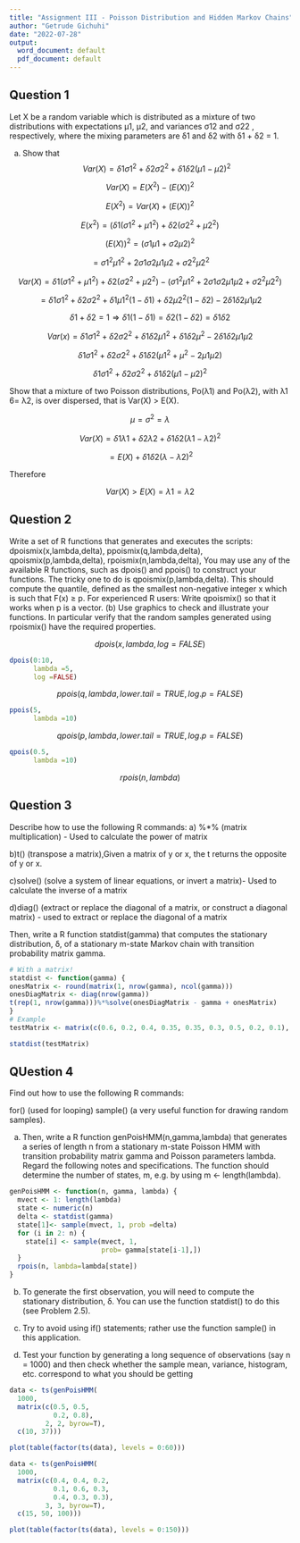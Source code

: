 ---
title: "Assignment III - Poisson Distribution and Hidden Markov Chains"
author: "Getrude Gichuhi"
date: "2022-07-28"
output:
  word_document: default
  pdf_document: default
---


## Question 1

Let X be a random variable which is distributed as a mixture of two distributions with expectations μ1, μ2, and variances σ12 and σ22 , respectively, where the mixing parameters are δ1 and δ2 with δ1 + δ2 = 1.

a) Show that $$Var(X) = δ1σ1^2+ δ2σ2^2 + δ1δ2(μ1-μ2)^2$$


$$Var(X) = E(X^2)-(E(X))^2$$

$$E(X^2) = Var(X) + (E(X))^2$$

$$E(x^2) = (δ1(σ1^2+\mu1^2)+ δ2(σ2^2+\mu2^2) $$


$$(E(X))^2 = (\sigma1\mu1+\sigma2\mu2)^2$$

$$=\sigma1^2\mu1^2 + 2\sigma1\sigma2\mu1\mu2+\sigma2^2\mu2^2$$

$$Var(X) =δ1(σ1^2+\mu1^2)+ δ2(σ2^2+\mu2^2) -(\sigma1^2\mu1^2+2\sigma1\sigma2\mu1\mu2+\sigma2^2\mu2^2) $$

$$=δ1σ1^2+ δ2σ2^2+δ1\mu1^2(1-δ1)+ δ2\mu2^2(1-δ2)-2δ1δ2\mu1\mu2  $$

$$δ1+ δ2 =1 ⇒ δ1(1 − δ1) = δ2(1 − δ2) = δ1δ2$$

$$Var(x) = δ1\sigma1^2 + δ2\sigma2^2 + δ1δ2\mu1^2 + δ1δ2\mu^2 − 2δ1δ2\mu1\mu2$$

$$ δ1\sigma1^2 + δ2\sigma2^2 + δ1δ2(\mu1^2 + \mu^2 −2\mu1\mu2)$$

$$ δ1\sigma1^2 + δ2\sigma2^2 + δ1δ2(\mu1 -\mu2)^2$$

Show that a mixture of two Poisson distributions, Po(λ1) and Po(λ2), with λ1 6= λ2, is over dispersed, that is Var(X) > E(X).

$$\mu=\sigma^2=\lambda$$

$$Var(X) = δ1\lambda1 + δ2\lambda2 + δ1δ2(\lambda1-\lambda2)^2 $$

$$=E(X)+ δ1δ2(\lambda -\lambda2)^2$$

Therefore

$$Var(X)>E(X) = \lambda1=\lambda2$$

## Question 2

Write a set of R functions that generates and executes the scripts:
dpoismix(x,lambda,delta),
ppoismix(q,lambda,delta),
qpoismix(p,lambda,delta),
rpoismix(n,lambda,delta),
You may use any of the available R functions, such as dpois() and ppois() to construct your functions. The tricky one to do is qpoismix(p,lambda,delta). This should compute the quantile, defined as the smallest non-negative integer x which is such that F(x) ≥ p. For experienced R users: Write qpoismix() so that it works when p is a vector. (b) Use graphics to check and illustrate your functions. In particular verify that the random samples generated using rpoismix() have the required properties.

$$dpois(x, 
      lambda, 
      log =FALSE)$$
```{r}
dpois(0:10, 
      lambda =5, 
      log =FALSE)

```

$$ppois(q,                
      lambda,            
      lower.tail = TRUE, 
      log.p = FALSE)$$
```{r}

ppois(5, 
      lambda =10)
```

$$qpois(p,                
      lambda,            
      lower.tail = TRUE, 
      log.p = FALSE)$$

```{r}
qpois(0.5, 
      lambda =10)
```

$$rpois(n, lambda)$$

## Question 3 

Describe how to use the following R commands:
a) %*% (matrix multiplication) - Used to calculate the power of matrix

b)t() (transpose a matrix),Given a matrix of y or x, the t returns the opposite of y or x.

c)solve() (solve a system of linear equations, or invert a matrix)- Used to calculate the inverse of a matrix 

d)diag() (extract or replace the diagonal of a matrix, or construct a diagonal matrix) - used to extract or replace the diagonal of a matrix

Then, write a R function statdist(gamma) that computes the stationary distribution, δ, of a stationary m-state Markov chain with transition probability matrix gamma.

```{r}
# With a matrix!
statdist <- function(gamma) {
onesMatrix <- round(matrix(1, nrow(gamma), ncol(gamma)))
onesDiagMatrix <- diag(nrow(gamma))
t(rep(1, nrow(gamma)))%*%solve(onesDiagMatrix - gamma + onesMatrix)
}
# Example
testMatrix <- matrix(c(0.6, 0.2, 0.4, 0.35, 0.35, 0.3, 0.5, 0.2, 0.1), 3, 3, byrow=T)

statdist(testMatrix)
```

## QUestion 4

Find out how to use the following R commands:

for() (used for looping)
sample() (a very useful function for drawing random samples).

a) Then, write a R function genPoisHMM(n,gamma,lambda) that generates a series of length n from a stationary m-state Poisson HMM with transition probability matrix gamma and Poisson parameters lambda. Regard the following notes and specifications. The function should determine the number of states, m, e.g. by using m <- length(lambda).

```{r}
genPoisHMM <- function(n, gamma, lambda) {
  mvect <- 1: length(lambda)
  state <- numeric(n)
  delta <- statdist(gamma)
  state[1]<- sample(mvect, 1, prob =delta)
  for (i in 2: n) {
    state[i] <- sample(mvect, 1, 
                       prob= gamma[state[i-1],])
  }
  rpois(n, lambda=lambda[state])
}
```



b) To generate the first observation, you will need to compute the stationary distribution, δ. You can use the function statdist() to do this (see Problem 2.5).

c) Try to avoid using if() statements; rather use the function sample() in this application.

d) Test your function by generating a long sequence of observations (say n = 1000) and then check whether the sample mean, variance, histogram, etc. correspond to what you should be getting

```{r}
data <- ts(genPoisHMM(
  1000,
  matrix(c(0.5, 0.5,
           0.2, 0.8),
         2, 2, byrow=T),
  c(10, 37)))

plot(table(factor(ts(data), levels = 0:60)))
```

```{r}
data <- ts(genPoisHMM(
  1000,
  matrix(c(0.4, 0.4, 0.2,
           0.1, 0.6, 0.3,
           0.4, 0.3, 0.3),
         3, 3, byrow=T),
  c(15, 50, 100)))

plot(table(factor(ts(data), levels = 0:150)))
```
